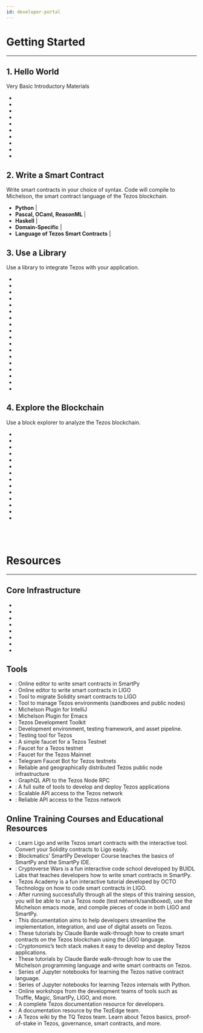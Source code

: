 ```yaml
---
id: developer-portal
---
```



# Getting Started
---


## 1. Hello World
Very Basic Introductory Materials
 - <ExternalLink 
        text="Deploy and interact with a digital asset (token)" 
        link="https://assets.tqtezos.com/docs/intro/" />
 - <ExternalLink 
        text="Get Started with Tplus to manage Tezos environments (sandboxes and public nodes)" 
        link="https://tplus.dev/" />
 -  <ExternalLink 
        text="Run a Tezos sandbox" 
        link="https://assets.tqtezos.com/docs/setup/2-sandbox" />
 -  <ExternalLink 
        text="Try SmartPy in a browser" 
        link="https://www.smartpy.io/dev/" />
 -  <ExternalLink 
        text="Learn the basics of SmartPy" 
        link="https://cryptocodeschool.in/tezos/overview" />
 -  <ExternalLink 
        text="Try LIGO in a browser" 
        link="https://ide.ligolang.org/" />
 -  <ExternalLink 
        text="Learn the basics of LIGO" 
        link="https://tezosacademy.io/" />
 -  <ExternalLink 
        text="Try Michelson in a browser" 
        link="https://try-michelson.tzalpha.net/" />
 -  <ExternalLink 
        text="Learn the basics of Michelson" 
        link="https://michelson.nomadic-labs.com/" />
 - <ExternalLink 
        text="Check out Cryptonomic's Tezos developers' handbook" 
        link="https://handbook.cryptonomic.tech/" />



 ## 2. Write a Smart Contract
 Write smart contracts in your choice of syntax. Code will compile to Michelson, the smart contract language of the Tezos blockchain.
 - **Python** | <ExternalLink text="SmartPy" link="http://smartpy.io/" />
 - **Pascal, OCaml, ReasonML** | <ExternalLink text="LIGO" link="https://ligolang.org/" />
 - **Haskell** | <ExternalLink text="Indigo" link="https://indigo-lang.gitlab.io/" />
 - **Domain-Specific** | <ExternalLink text="Archetype" link="https://archetype-lang.org/" />
 - **Language of Tezos Smart Contracts** | <ExternalLink text="Michelson" link="https://michelson.nomadic-labs.com/" />


## 3. Use a Library
Use a library to integrate Tezos with your application.

- <ExternalLink text="Taquito - TypeScript library suite" link="https://tezostaquito.io/" />
- <ExternalLink text="TzStats - indexer and API" link="https://tzstats.com/docs/api#tezos-api" />
- <ExternalLink text="TzKT - indexer and API" link="https://api.tzkt.io/" />
- <ExternalLink text="Conseil - indexer and API" link="https://github.com/Cryptonomic/Conseil" />
- <ExternalLink text="ConseilJS - library for building apps in TypeScript and JavaScript" link="https://cryptonomic.github.io/ConseilJS/#/" />
- <ExternalLink text="ConseilPy - Python toolkit for Conseil indexer and API" link="https://github.com/baking-bad/conseilpy" />
- <ExternalLink text="Morley - Developer tools for Michelson" link="https://gitlab.com/morley-framework/morley" />
- <ExternalLink text="TezosKit - Swift SDK for iOS, macOS, and iPadOS" link="https://github.com/keefertaylor/TezosKit" />
- <ExternalLink text="KotlinTezos - Android/Kotlin toolbox" link="https://gitlab.com/camlcase-dev/kotlin-tezos" />
- <ExternalLink text="PyTezos - Python SDK" link="https://github.com/baking-bad/pytezos" />
- <ExternalLink text="Sotez - JavaScript library" link="https://github.com/AndrewKishino/sotez" />
- <ExternalLink text="Magic - passwordless wallet connector for apps" link="https://docs.magic.link/advanced/tezos/get-started" />
- <ExternalLink text="Beacon - wallet connector for apps" link="https://www.walletbeacon.io/" />
- <ExternalLink text="TezBridge - wallet connector for apps" link="https://docs.tezbridge.com/" />
- <ExternalLink text="Go Tezos- Go library" link="https://github.com/goat-systems/go-tezos" />
- <ExternalLink text="TezosJ - Android Java SDK" link="https://github.com/TezosRio/TezosJ_SDK" />
- <ExternalLink text="TezosJ Plain Java - Java SDK" link="https://github.com/TezosRio/TezosJ_plainJava" />
- <ExternalLink text="Netezos - .Net Standard 2.0 library" link="https://github.com/baking-bad/netezos" />



## 4. Explore the Blockchain
Use a block explorer to analyze the Tezos blockchain.

- <ExternalLink text="TzStats" link="https://tzstats.com/" />
- <ExternalLink text="tezblock" link="https://tezblock.io/" />
- <ExternalLink text="Arronax" link="https://arronax.io/" />
- <ExternalLink text="TzKT" link="https://tzkt.io/" />
- <ExternalLink text="TezTracker" link="https://teztracker.everstake.one/mainnet" />
- <ExternalLink text="TezEdge - Tezos Node Explorer" link="https://tezedge.com/#/network" />
- <ExternalLink text="Tezos Notifier Bot (Telegram)" link="https://t.me/TezosNotifierBot" />
- <ExternalLink text="Better Call Dev - Smart Contract Explorer" link="https://better-call.dev/" />
- <ExternalLink text="SmartPy Contract Explorer" link="https://www.smartpy.io/dev/explorer" />
- <ExternalLink text="Misualizer - Smart Contract Explorer" link="https://misualizer.tezbridge.com/" />
- <ExternalLink text="Tezos Hubble Explorer" link="https://hubble.figment.network/tezos" />
- <ExternalLink text="Baking Bad - Delegation Explorer" link="https://baking-bad.org/" />
- <ExternalLink text="Mininax" link="https://mininax.io/mainnet" />
- <ExternalLink text="Blockchair" link="https://blockchair.com/tezos" />

<br /> <br /> 

# Resources
___


## Core Infrastructure

- <ExternalLink text="Build a Mainnet node for Debian, Ubuntu, or MacOS" link="https://github.com/tezoscommunity/FAQ/blob/master/Compile_Mainnet.md" />
- <ExternalLink text="Build a node faster using a snapshot" link="https://snapshots.tulip.tools/#/" />
- <ExternalLink text="Run a Tezos node and bake in Kiln (GUI)" link="https://gitlab.com/obsidian.systems/kiln" />
- <ExternalLink text="How to get binaries to run Tezos" link="https://tezos.gitlab.io/introduction/howtoget.html" />
- <ExternalLink text="Core Repository" link="https://gitlab.com/tezos/tezos" />
- <ExternalLink text="Docker Images" link="https://hub.docker.com/r/tezos/tezos" />
- <ExternalLink text="TezEdge - Tezos node in Rust" link="https://docs.tezedge.com/get-started/quick-start" />
- <ExternalLink text="Michelson Language Reference" link="https://michelson.nomadic-labs.com/" />


## Tools

- <ExternalLink text="SmartPy IDE" link="https://smartpy.io/dev/" />: Online editor to write smart contracts in SmartPy
- <ExternalLink text="LIGO IDE" link="https://ide.ligolang.org/" />: Online editor to write smart contracts in LIGO
- <ExternalLink text="sol2ligo Transpiler" link="https://madfish-solutions.github.io/sol2ligo/" />: Tool to migrate Solidity smart contracts to LIGO
- <ExternalLink text="Tplus" link="https://tplus.dev/tplus" />: Tool to manage Tezos environments (sandboxes and public nodes)
- <ExternalLink text="Michelson - IntelliJ" link="https://www.plugin-dev.com/plugins/tezos-michelson/" />: Michelson Plugin for IntelliJ
- <ExternalLink text="Michelson Emacs Mode" link="https://github.com/tezos/tezos/tree/master/emacs" />: Michelson Plugin for Emacs
- <ExternalLink text="Granary" link="https://stove-labs.github.io/granary/" />: Tezos Development Toolkit
- <ExternalLink text="Truffle" link="https://www.trufflesuite.com/docs/tezos/truffle/quickstart" />: Development environment, testing framework, and asset pipeline.
- <ExternalLink text="Tezster" link="https://github.com/Tezsure/Tezster-CLI" />: Testing tool for Tezos
- <ExternalLink text="Magic's Testnet Faucet" link="https://magic-tezos-faucet.now.sh/" />: A simple faucet for a Tezos Testnet
- <ExternalLink text="Testnet Faucet" link="https://faucet.tzalpha.net/" />: Faucet for a Tezos testnet
- <ExternalLink text="Mainnet Faucet" link="https://faucet.tezos.com/" />: Faucet for the Tezos Mainnet
- <ExternalLink text="Testnet Faucet Bot" link="https://t.me/tezos_faucet_bot" />: Telegram Faucet Bot for Tezos testnets
- <ExternalLink text="Tezos Giga Node" link="https://tezos.giganode.io/" />: Reliable and geographically distributed Tezos public node infrastructure
- <ExternalLink text="TezosLive" link="https://www.tezoslive.io/" />: GraphQL API to the Tezos Node RPC
- <ExternalLink text="Nautilus Cloud" link="https://nautilus.cloud/" />: A full suite of tools to develop and deploy Tezos applications
- <ExternalLink text="Tezos Link" link="https://tezoslink.io/" />: Scalable API access to the Tezos network
- <ExternalLink text="Tezos DataHub" link="https://datahub.figment.network/" />: Reliable API access to the Tezos network


## Online Training Courses and Educational Resources

- <ExternalLink text="Sol2Ligo handbook" link="https://madfish-solutions.github.io/sol2ligo-course/#/" />: Learn Ligo and write Tezos smart contracts with the interactive tool. Convert your Solidity contracts to Ligo easily.
- <ExternalLink text="Blockmatics SmartPy Developer Course" link="https://training.blockmatics.io/p/tezos-smartpy-developer-course/" />: Blockmatics’ SmartPy Developer Course teaches the basics of SmartPy and the SmartPy IDE.
- <ExternalLink text="Cryptoverse Wars (SmartPy)" link="https://cryptocodeschool.in/tezos/overview" />: Cryptoverse Wars is a fun interactive code school developed by BUIDL Labs that teaches developers how to write smart contracts in SmartPy.
- <ExternalLink text="Tezos Academy (LIGO)" link="https://tezosacademy.io/" />: Tezos Academy is a fun interactive tutorial developed by OCTO Technology on how to code smart contracts in LIGO.
- <ExternalLink text="Tezos Training at Nomadic Labs" link="https://training.nomadic-labs.com/training.html" />: After running successfully through all the steps of this training session, you will be able to run a Tezos node (test network/sandboxed), use the Michelson emacs mode, and compile pieces of code in both LIGO and SmartPy.
- <ExternalLink text="TQ Digital Assets Portal" link="https://assets.tqtezos.com/docs/intro/" />: This documentation aims to help developers streamline the implementation, integration, and use of digital assets on Tezos.
- <ExternalLink text="Getting Started with LIGO" link="https://medium.com/coinmonks/getting-started-with-ligo-13ea2c4e844e" />: These tutorials by Claude Barde walk-through how to create smart contracts on the Tezos blockchain using the LIGO language.
- <ExternalLink text="Cryptonomic Developer Portal" link="https://cryptonomic.tech/developers.html" />: Cryptonomic’s tech stack makes it easy to develop and deploy Tezos applications.
- <ExternalLink text="An Introduction to Michelson" link="https://medium.com/better-programming/introduction-to-michelson-the-language-of-tezos-part-1-374c03394cc3" />: These tutorials by Claude Barde walk-through how to use the Michelson programming language and write smart contracts on Tezos.
- <ExternalLink text="Michelson Labs" link="https://michelson.baking-bad.org/" />: Series of Jupyter notebooks for learning the Tezos native contract language.
- <ExternalLink text="PyTezos Labs" link="https://pytezos.baking-bad.org/" />: Series of Jupyter notebooks for learning Tezos internals with Python.
- <ExternalLink text="CoinList-Tezos Hackathon Workshops" link="https://www.youtube.com/playlist?list=PLZYHxOo6wufh2XacXH2YyeSecR3qMk0lH" />: Online workshops from the development teams of tools such as Truffle, Magic, SmartPy, LIGO, and more.
- <ExternalLink text="Tezos Developer Documentation" link="https://tezos.gitlab.io/" />: A complete Tezos documentation resource for developers.
- <ExternalLink text="TezEdge Tezos documentation" link="https://docs.tezedge.com/introduction/tezos" />: A documentation resource by the TezEdge team.
- <ExternalLink text="TQ Tezos Wiki" link="https://wiki.tezosagora.org/" />: A Tezos wiki by the TQ Tezos team. Learn about Tezos basics, proof-of-stake in Tezos, governance, smart contracts, and more.
